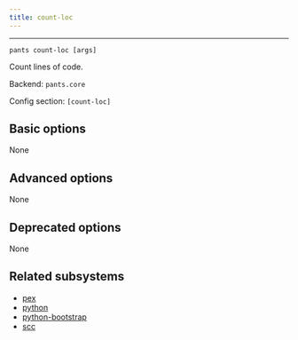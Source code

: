 ```yaml
---
title: count-loc
---
```



---

```
pants count-loc [args]
```

Count lines of code.

Backend: <span className="color--primary">`pants.core`</span>

Config section: <span className="color--primary">`[count-loc]`</span>

<span className={styles.options}>

## Basic options

None

## Advanced options

None

## Deprecated options

None

## Related subsystems

- [pex](../subsystems/pex.mdx)
- [python](../subsystems/python.mdx)
- [python-bootstrap](../subsystems/python-bootstrap.mdx)
- [scc](../subsystems/scc.mdx)

</span>

